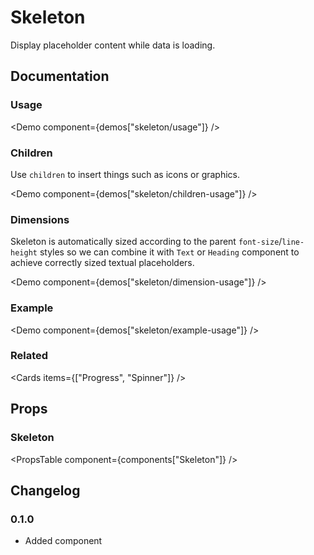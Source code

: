 
# Skeleton

Display placeholder content while data is loading.

## Documentation

### Usage

<Demo component={demos["skeleton/usage"]} />

### Children

Use `children` to insert things such as icons or graphics.

<Demo component={demos["skeleton/children-usage"]} />

### Dimensions

Skeleton is automatically sized according to the parent `font-size`/`line-height` styles so we can combine it with `Text` or `Heading` component to achieve correctly sized textual placeholders.

<Demo component={demos["skeleton/dimension-usage"]} />

### Example

<Demo component={demos["skeleton/example-usage"]} />

### Related

<Cards items={["Progress", "Spinner"]} />

## Props

### Skeleton

<PropsTable component={components["Skeleton"]} />

## Changelog

### 0.1.0

- Added component

